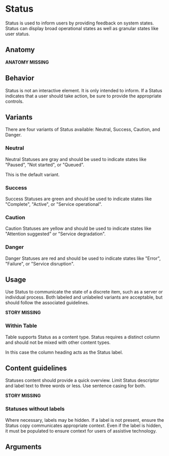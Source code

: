
# Status

Status is used to inform users by providing feedback on system states. Status can display broad operational states as well as granular states like user status.

## Anatomy

**ANATOMY MISSING**

## Behavior

Status is not an interactive element. It is only intended to inform. If a Status indicates that a user should take action, be sure to provide the appropriate controls.

## Variants

There are four variants of Status available: Neutral, Success, Caution, and Danger.

### Neutral

Neutral Statuses are gray and should be used to indicate states like "Paused", "Not started", or "Queued".

This is the default variant.

<Story id="components-status--neutral" />

### Success

Success Statuses are green and should be used to indicate states like "Complete", "Active", or "Service operational".

<Story id="components-status--success" />

### Caution

Caution Statuses are yellow and should be used to indicate states like "Attention suggested" or "Service degradation".

<Story id="components-status--caution" />

### Danger

Danger Statuses are red and should be used to indicate states like "Error", "Failure", or "Service disruption".

<Story id="components-status--danger" />

## Usage

Use Status to communicate the state of a discrete item, such as a server or individual process. Both labeled and unlabeled variants are acceptable, but should follow the associated guidelines.

**STORY MISSING**

### Within Table

Table supports Status as a content type. Status requires a distinct column and should not be mixed with other content types.

In this case the column heading acts as the Status label.

## Content guidelines

Statuses content should provide a quick overview. Limit Status descriptor and label text to three words or less. Use sentence casing for both.

**STORY MISSING**

### Statuses without labels

Where necessary, labels may be hidden. If a label is not present, ensure the Status copy communicates appropriate context. Even if the label is hidden, it must be populated to ensure context for users of assistive technology.

<Story id="components-status--with-label-hidden" />

## Arguments

<ArgsTable />
